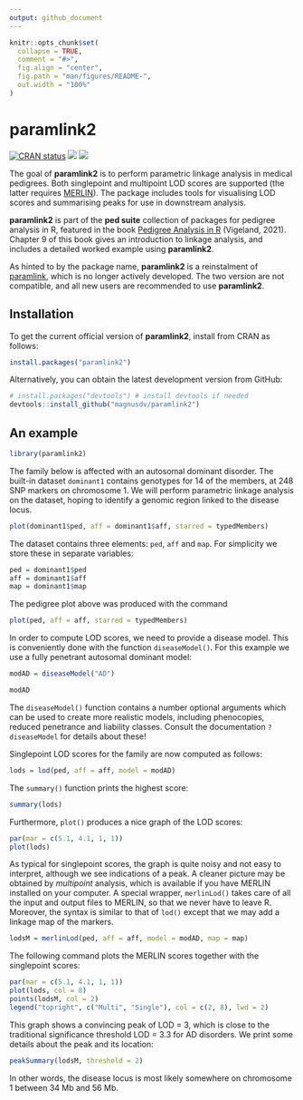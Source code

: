 ```yaml
---
output: github_document
---
```


<!-- README.md is generated from README.Rmd. Please edit that file -->

```r
knitr::opts_chunk$set(
  collapse = TRUE,
  comment = "#>",
  fig.align = "center",
  fig.path = "man/figures/README-",
  out.width = "100%"
)
```

# paramlink2

<!-- badges: start -->
[![CRAN status](https://www.r-pkg.org/badges/version/paramlink2)](https://CRAN.R-project.org/package=paramlink2)
[![](https://cranlogs.r-pkg.org/badges/grand-total/paramlink2?color=yellow)](https://cran.r-project.org/package=paramlink2)
[![](https://cranlogs.r-pkg.org/badges/last-month/paramlink2?color=yellow)](https://cran.r-project.org/package=paramlink2)
<!-- badges: end -->

The goal of **paramlink2** is to perform parametric linkage analysis in medical pedigrees. Both singlepoint and multipoint LOD scores are supported (the latter requires [MERLIN](https://csg.sph.umich.edu/abecasis/merlin/)). The package includes tools for visualising LOD scores and summarising peaks for use in downstream analysis.

**paramlink2** is part of the **ped suite** collection of packages for pedigree analysis in R, featured in the book [Pedigree Analysis in R](https://www.elsevier.com/books/pedigree-analysis-in-r/vigeland/978-0-12-824430-2) (Vigeland, 2021). Chapter 9 of this book gives an introduction to linkage analysis, and includes a detailed worked example using **paramlink2**.

As hinted to by the package name, **paramlink2** is a reinstalment of [paramlink](https://CRAN.R-project.org/package=paramlink), which is no longer actively developed. The two version are not compatible, and all new users are recommended to use **paramlink2**.

## Installation
To get the current official version of **paramlink2**, install from CRAN as follows:
```r
install.packages("paramlink2")
```

Alternatively, you can obtain the latest development version from GitHub:
```r
# install.packages("devtools") # install devtools if needed
devtools::install_github("magnusdv/paramlink2")
```

## An example
```r
library(paramlink2)
```

The family below is affected with an autosomal dominant disorder. The built-in dataset `dominant1` contains genotypes for 14 of the members, at 248 SNP markers on chromosome 1. We will perform parametric linkage analysis on the dataset, hoping to identify a genomic region linked to the disease locus. 

```r
plot(dominant1$ped, aff = dominant1$aff, starred = typedMembers)
```

The dataset contains three elements: `ped`, `aff` and `map`. For simplicity we store these in separate variables:
```r
ped = dominant1$ped
aff = dominant1$aff
map = dominant1$map
```

The pedigree plot above was produced with the command
```r
plot(ped, aff = aff, starred = typedMembers)
```

In order to compute LOD scores, we need to provide a disease model. This is conveniently done with the function `diseaseModel()`. For this example we use a fully penetrant autosomal dominant model:
```r
modAD = diseaseModel("AD")

modAD
```
The `diseaseModel()` function contains a number optional arguments which can be used to create more realistic models, including phenocopies, reduced penetrance and liability classes. Consult the documentation `?diseaseModel` for details about these!

Singlepoint LOD scores for the family are now computed as follows:
```r
lods = lod(ped, aff = aff, model = modAD)
```

The `summary()` function prints the highest score:
```r
summary(lods)
```

Furthermore, `plot()` produces a nice graph of the LOD scores:
```r
par(mar = c(5.1, 4.1, 1, 1))
plot(lods)
```

As typical for singlepoint scores, the graph is quite noisy and not easy to interpret, although we see indications of a peak. A cleaner picture may be obtained by *multipoint* analysis, which is available if you have MERLIN installed on your computer. A special wrapper, `merlinLod()` takes care of all the input and output files to MERLIN, so that we never have to leave R. Moreover, the syntax is similar to that of `lod()` except that we may add a linkage map of the markers.

```r
lodsM = merlinLod(ped, aff = aff, model = modAD, map = map)
```

The following command plots the MERLIN scores together with the singlepoint scores:
```r
par(mar = c(5.1, 4.1, 1, 1))
plot(lods, col = 8)
points(lodsM, col = 2)
legend("topright", c("Multi", "Single"), col = c(2, 8), lwd = 2)
```

This graph shows a convincing peak of LOD = 3, which is close to the traditional significance threshold LOD = 3.3 for AD disorders. 
We print some details about the peak and its location:

```r
peakSummary(lodsM, threshold = 2)
```

In other words, the disease locus is most likely somewhere on chromosome 1 between 34 Mb and 56 Mb.
